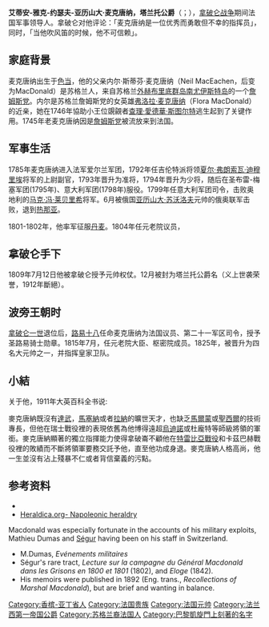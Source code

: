 {{Infobox military person
|honorific_prefix = [[法國元帥|法蘭西帝國元帥]]
|name             = 艾蒂安·麦克唐纳<br>Étienne Macdonald
|honorific_suffix = [[塔蘭托|塔蘭托]]公爵
|image            = MacDonald par Antoine Jean Gros.jpg
|caption          = 由[[安東萬-尚·葛羅|安東萬-尚·葛羅]]所繪
|birth_date       = {{birth date|df=yes|1765|11|17}}
|birth_place      = {{flag|Kingdom of France}}[[色當|色當]]
|death_date       = {{death date and age|df=yes|1840|9|25|1765|11|17}}
|death_place      = {{flag|July Monarchy}}[[羅亞爾河畔博略|羅亞爾河畔博略]]
|allegiance       = {{flag|Kingdom of France}}<br>{{flag|Kingdom of the French}}<br>{{flag|French First Republic}}<br>{{flag|First French Empire}}<br>{{flagicon image|Royal flag of France during the Bourbon Restoration.svg}} [[波旁復闢|法蘭西王國]]<br>{{flagdeco|July Monarchy}} [[七月王朝|法蘭西王國]]
|branch           = [[法國陸軍|陸軍]]
|serviceyears     = 1785年－1830年
|rank             = [[法國元帥|帝國元帥]]
|battles          = [[法國大革命戰爭|法國大革命戰爭]]<br>[[拿破崙戰爭|拿破崙戰爭]]
|awards           = [[File:Legion_of_Honour_-_Grand_Cross_(France).png|24px]] [[法國榮譽軍團勳章|法國榮譽軍團大十字勳章]]
|laterwork        = 榮譽軍團司令官
|signature        = Signatur Jacques MacDonald.PNG
}}

'''艾蒂安-雅克-约瑟夫-亚历山大·麦克唐纳，塔兰托公爵'''（{{lang-fr|Etienne-Jacques-Joseph-Alexandre MacDonald, Duke of Taranto}}；{{bd|1765年|11月17日|1840年|9月7日|catIdx=M}}），[[拿破仑战争|拿破仑战争]]期间法国军事领导人。拿破仑对他评论：「麦克唐纳是一位优秀而勇敢但不幸的指挥员」，同时，「当他吹风笛的时候，他不可信赖」。


== 家庭背景 ==
麦克唐纳出生于[[色当|色当]]，他的父亲内尔·斯蒂芬·麦克唐纳（Neil MacEachen，后变为MacDonald）是苏格兰人，来自苏格兰[[外赫布里底群岛|外赫布里底群岛]][[南尤伊斯特岛|南尤伊斯特岛]]的一个[[詹姆斯党|詹姆斯党]]。内尔是苏格兰詹姆斯党的女英雄[[弗洛拉·麦克唐纳|弗洛拉·麦克唐纳]]（Flora MacDonald）的近亲，她在1746年協助小王位覬覦者[[查理·愛德華·斯图尔特|查理·愛德華·斯图尔特]]逃生起到了关键作用。1745年老麦克唐纳因是[[詹姆斯党|詹姆斯党]]被流放来到法国。

== 军事生活 ==
1785年麦克唐纳进入法军爱尔兰军团，1792年任吉伦特派将领[[夏尔·弗朗索瓦·迪穆里埃|夏尔·弗朗索瓦·迪穆里埃]]将军的上尉副官，1793年晋升为准将，1794年晋升为少将，随后在圣布雷-梅塞军团(1795年)、意大利军团(1798年)服役。1799年任意大利军团司令，击败奥地利的[[卡尔·马克·冯·莱贝里希|马克·冯·莱贝里希]]将军。6月被俄国[[亚历山大·苏沃洛夫|亚历山大·苏沃洛夫]]元帅的俄奥联军击败，退到[[热那亚|热那亚]]。

1801-1802年，他率军征服[[丹麦|丹麦]]。1804年任元老院议员，

== 拿破仑手下 ==
1809年7月12日他被拿破仑授予元帅权仗。12月被封为塔兰托公爵名（义上世袭荣誉，1912年斷絕）。

== 波旁王朝时 ==
[[拿破仑一世|拿破仑一世]]退位后，[[路易十八|路易十八]]任命麦克唐纳为法国议员、第二十一军区司令，授予圣路易骑士勋章。1815年7月，任元老院大臣、枢密院成员。1825年，被晋升为四名大元帅之一，并指挥皇家卫队。

== 小結 ==
关于他，1911年大英百科全书说:

麥克唐納既沒有[[達武|達武]]，[[安德烈·马塞纳|馬塞納]]或者[[拉納|拉納]]的曠世天才，也缺乏[[馬爾蒙|馬爾蒙]]或[[洛朗·古维翁-圣西尔|聖西爾]]的技術專長，但他在瑞士戰役裡的表現依舊為他博得遠超[[烏迪諾|烏迪諾]]或杜龐特等師級將領的軍銜。麥克唐納顯著的獨立指揮能力使得拿破崙不顧他在[[特雷比亞戰役_(1799年)|特雷比亞戰役]]和卡茲巴赫戰役裡的敗績而不斷將領軍要務交託予他，直至他功成身退。麥克唐納人格高尚，他一生並沒有沾上殘暴不仁或者背信棄義的污點。

== 参考资料 ==
* {{1911}}
* [http://www.heraldica.org/topics/france/napoleon.htm#duches Heraldica.org- Napoleonic heraldry]
Macdonald was especially fortunate in the accounts of his military exploits, Mathieu Dumas and [[Philippe_Paul,_Comte_de_Ségur|Ségur]] having been on his staff in Switzerland. 
* M.Dumas, ''Evénements militaires''
* Ségur's rare tract, ''Lecture sur la campagne du Général Macdonald dans les Grisons en 1800 et 1801'' (1802), and ''Eloge'' (1842). 
* His memoirs were published in 1892 (Eng. trans., ''Recollections of Marshal Macdonald''), but are brief and wanting in balance.

{{法蘭西第一帝國元帥}}
{{法國大革命}}
{{Authority control}}
{{DEFAULTSORT:MacDonald, Etienne-Jacques-Joseph-Alexandre}}

[[Category:香槟-亚丁省人|Category:香槟-亚丁省人]]
[[Category:法国贵族|Category:法国贵族]]
[[Category:法国元帅|Category:法国元帅]]
[[Category:法兰西第一帝国公爵|Category:法兰西第一帝国公爵]]
[[Category:苏格兰裔法国人|Category:苏格兰裔法国人]]
[[Category:巴黎凱旋門上刻著的名字|Category:巴黎凱旋門上刻著的名字]]